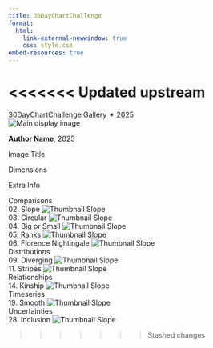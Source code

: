 ```yaml
---
title: 30DayChartChallenge 
format: 
  html:
    link-external-newwindow: true
    css: style.css
embed-resources: true
---
```

<<<<<<< Updated upstream
=======
```{=html}

<main>
        <div class="page-header">
            <span class="main-title">30<wbr>Day<wbr>Chart<wbr>Challenge</span>
            <span class="sub-title"><span class="gradient-year">Gallery ✴ 2025</span>
        </div>


        <div class="gallery-container">

            <div class="main-image-container">
                <img id="mainImage"
                     src="https://placehold.co/800x600/cccccc/666666?text=Image+1"
                     alt="Main display image"
                     onerror="this.onerror=null; this.src='https://placehold.co/800x600/f87171/ffffff?text=Error+Loading';">
            </div>

            <div id="museumCard" class="museum-card">
                <p><strong id="cardAuthor">Author Name</strong>, 2025</p>
                <p id="cardTitle">Image Title</p>
                <p id="cardDims">Dimensions</p>
                <p id="cardInfo">Extra Info</p>
                <p id="cardLinkParagraph" class="link-paragraph" style="display: none;"> <a id="cardLink" href="#" target="_blank" rel="noopener noreferrer">
                        <span class="material-symbols-outlined">link</span> <span id="cardLinkText">R Code</span>
                    </a>
                </p>
            </div>

            <div class="thumbnail-groups-container">

                <div class="thumbnail-row">
                    <span class="week-label">Comparisons</span>
                    <div class="thumbnail-group-scroll">
                        
                        <div class="thumbnail-item">
                            <span class="title">02. Slope</span>          
                            <img src="https://raw.githubusercontent.com/fazilasadia/30DayChartChallenge/main/2025/Images/02.png"
                                 alt="Thumbnail Slope"
                                 class="thumbnail thumbnail-active" onclick="changeImage(this)"
                                 data-large-src="https://raw.githubusercontent.com/fazilasadia/30DayChartChallenge/main/2025/Images/02.png"
                                 data-author="Fazila Sadia"
                                 data-title="02. Slope"
                                 
                                 data-url="https://raw.githubusercontent.com/fazilasadia/30DayChartChallenge/main/2025/Scripts/02.twb">
                         </div>
                         
                         <div class="thumbnail-item">
                            <span class="title">03. Circular</span>          
                            <img src="https://raw.githubusercontent.com/fazilasadia/30DayChartChallenge/main/2025/Images/03.png"
                                 alt="Thumbnail Slope"
                                 class="thumbnail"
                                 onclick="changeImage(this)"
                                 data-large-src="https://raw.githubusercontent.com/fazilasadia/30DayChartChallenge/main/2025/Images/03.png"
                                 data-author="Fazila Sadia"
                                 data-title="03. Circular"
                                 data-url="https://raw.githubusercontent.com/fazilasadia/30DayChartChallenge/main/2025/Scripts/03.R">
                         </div>
                         
                         <div class="thumbnail-item">
                            <span class="title">04. Big or Small</span>          
                            <img src="https://raw.githubusercontent.com/fazilasadia/30DayChartChallenge/main/2025/Images/04.png"
                                 alt="Thumbnail Slope"
                                 class="thumbnail"
                                 onclick="changeImage(this)"
                                 data-large-src="https://raw.githubusercontent.com/fazilasadia/30DayChartChallenge/main/2025/Images/04.png"
                                 data-author="Fazila Sadia"
                                 data-title="04. Big or SMall"
                                 data-url="https://raw.githubusercontent.com/fazilasadia/30DayChartChallenge/main/2025/Scripts/04.R">
                         </div>
                         
                         <div class="thumbnail-item">
                            <span class="title">05. Ranks</span>          
                            <img src="https://raw.githubusercontent.com/fazilasadia/30DayChartChallenge/main/2025/Images/05.png"
                                 alt="Thumbnail Slope"
                                 class="thumbnail"
                                 onclick="changeImage(this)"
                                 data-large-src="https://raw.githubusercontent.com/fazilasadia/30DayChartChallenge/main/2025/Images/05.png"
                                 data-author="Fazila Sadia"
                                 data-title="05. Ranking"
                                 data-url="https://raw.githubusercontent.com/fazilasadia/30DayChartChallenge/main/2025/Scripts/05.R">
                         </div>
                         
                         <div class="thumbnail-item">
                            <span class="title">06. Florence Nightingale</span>          
                            <img src="https://raw.githubusercontent.com/fazilasadia/30DayChartChallenge/main/2025/Images/06.png"
                                 alt="Thumbnail Slope"
                                 class="thumbnail"
                                 onclick="changeImage(this)"
                                 data-large-src="https://raw.githubusercontent.com/fazilasadia/30DayChartChallenge/main/2025/Images/06.png"
                                 data-author="Fazila Sadia"
                                 data-title="06. Florence Nightingale"
                                 data-url="https://raw.githubusercontent.com/fazilasadia/30DayChartChallenge/main/2025/Scripts/06.R">
                         </div>

       </div>
                  </div>

<div class="thumbnail-row">
                    <span class="week-label">Distributions</span>
                    <div class="thumbnail-group-scroll">
                        
                        <div class="thumbnail-item">
                            <span class="title">09. Diverging</span>          
                            <img src="https://raw.githubusercontent.com/fazilasadia/30DayChartChallenge/main/2025/Images/09.png"
                                 alt="Thumbnail Slope"
                                 class="thumbnail thumbnail-active" onclick="changeImage(this)"
                                 data-large-src="https://raw.githubusercontent.com/fazilasadia/30DayChartChallenge/main/2025/Images/09.png"
                                 data-author="Fazila Sadia"
                                 data-title="09. Diverging"
                                 
                                 data-url="https://raw.githubusercontent.com/fazilasadia/30DayChartChallenge/main/2025/Scripts/09.R">
                         </div>    
                         
                         
                         <div class="thumbnail-item">
                            <span class="title">11. Stripes</span>          
                            <img src="https://raw.githubusercontent.com/fazilasadia/30DayChartChallenge/main/2025/Images/11.png"
                                 alt="Thumbnail Slope"
                                 class="thumbnail thumbnail-active" onclick="changeImage(this)"
                                 data-large-src="https://raw.githubusercontent.com/fazilasadia/30DayChartChallenge/main/2025/Images/11.png"
                                 data-author="Fazila Sadia"
                                 data-title="11. Stripes"
                                 
                                 data-url="https://raw.githubusercontent.com/fazilasadia/30DayChartChallenge/main/2025/Scripts/11.R">
                         </div>    
       
       
       
       
       
       </div>
                  </div>

<div class="thumbnail-row">
                    <span class="week-label">Relationships</span>
                    <div class="thumbnail-group-scroll">
                        
                        <div class="thumbnail-item">
                            <span class="title">14. Kinship</span>          
                            <img src="https://raw.githubusercontent.com/fazilasadia/30DayChartChallenge/main/2025/Images/14.png"
                                 alt="Thumbnail Slope"
                                 class="thumbnail thumbnail-active" onclick="changeImage(this)"
                                 data-large-src="https://raw.githubusercontent.com/fazilasadia/30DayChartChallenge/main/2025/Images/14.png"
                                 data-author="Fazila Sadia"
                                 data-title="14. Kinship"
                                 
                                 data-url="https://raw.githubusercontent.com/fazilasadia/30DayChartChallenge/main/2025/Scripts/14.R">
                         </div>    
           
           
            
       </div>
                  </div>

<div class="thumbnail-row">
                    <span class="week-label">Timeseries</span>
                    <div class="thumbnail-group-scroll">              
                         
                         <div class="thumbnail-item">
                            <span class="title">19. Smooth</span>          
                            <img src="https://raw.githubusercontent.com/fazilasadia/30DayChartChallenge/main/2025/Images/19.png"
                                 alt="Thumbnail Slope"
                                 class="thumbnail thumbnail-active" onclick="changeImage(this)"
                                 data-large-src="https://raw.githubusercontent.com/fazilasadia/30DayChartChallenge/main/2025/Images/19.png"
                                 data-author="Fazila Sadia"
                                 data-title="19. Smooth"
                                 
                                 data-url="https://raw.githubusercontent.com/fazilasadia/30DayChartChallenge/main/2025/Scripts/19.R">
                         </div>    
                         
                         
                        
                        </div>
                  </div>

<div class="thumbnail-row">
                    <span class="week-label">Uncertainties</span>
                    <div class="thumbnail-group-scroll">              
                         
                         <div class="thumbnail-item">
                            <span class="title">28. Inclusion</span>          
                            <img src="https://raw.githubusercontent.com/fazilasadia/30DayChartChallenge/main/2025/Images/28.png"
                                 alt="Thumbnail Slope"
                                 class="thumbnail thumbnail-active" onclick="changeImage(this)"
                                 data-large-src="https://raw.githubusercontent.com/fazilasadia/30DayChartChallenge/main/2025/Images/28.png"
                                 data-author="Fazila Sadia"
                                 data-title="28. Inclusion"
                                 
                                 data-url="https://raw.githubusercontent.com/fazilasadia/30DayChartChallenge/main/2025/Scripts/28.R">
                         </div>    
       
                  </div>
                  </div>
                </div>
                </div>
                
                </main>


```
>>>>>>> Stashed changes
